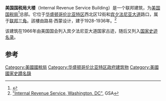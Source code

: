 {{Infobox NRHP
| name            = 美国国税局大楼
| nrhp_type       = cp
| image           = IRS building on constitution avenue in DC.jpg
| location        = {{USA}}[[华盛顿哥伦比亚特区|华盛顿哥伦比亚特区]]<br>西北区12街和[[宾夕法尼亚大道|宾夕法尼亚大道]]路口
| lat_degrees     = 38
| lat_minutes     = 53
| lat_seconds     = 36
| lat_direction   = N
| long_degrees    = 77
| long_minutes    = 1
| long_seconds    = 37
| long_direction  = W
| built           = 1936
| architect       =路易·西蒙
| architecture    = 古典复兴
| partof = 宾夕法尼亚大道国家历史遗址
| partof_refnum = 66000865<ref name="nris">{{NRISref|2008a}}</ref>
}}
'''美国国税局大楼'''（Internal Revenue Service Building）是一个联邦建筑，为[[美国国税局|美国国税局]]<ref>{{Cite web |title=關於國稅局 (IRS)
 |url=https://www.irs.gov/zh-hant/about-irs |publisher=[[美國國稅局|美國國稅局]] |date=2022-02-24 |accessdate=2022-02-24 |archivedate=2022-03-16 |archiveurl=https://archive.ph/u25ZW}}</ref>总部。它位于[[华盛顿哥伦比亚特区|华盛顿哥伦比亚特区]]西北区12街和[[宾夕法尼亚大道|宾夕法尼亚大道]]路口，属于[[联邦三角|联邦三角]]。該樓由路易·西蒙设计，建于1928-1936年。<ref>[http://www.gsa.gov/portal/ext/html/site/hb/category/25431/actionParameter/exploreByBuilding/buildingId/470 "Internal Revenue Service, Washington, DC"], GSA</ref>

该建筑在1966年由美国国会列入宾夕法尼亚大道国家古迹，随后又列入[[国家史迹名录|国家史迹名录]]。

==参考==
{{reflist}}
[[Category:美國國稅局|Category:美國國稅局]]
[[Category:华盛顿哥伦比亚特区政府建筑物|Category:华盛顿哥伦比亚特区政府建筑物]]
[[Category:美國國家史蹟名錄|Category:美國國家史蹟名錄]]